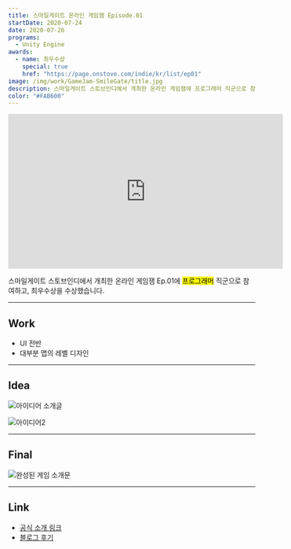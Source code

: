 ```yaml
---
title: 스마일게이트 온라인 게임잼 Episode.01
startDate: 2020-07-24
date: 2020-07-26
programs:
  - Unity Engine
awards:
  - name: 최우수상
    special: true
    href: "https://page.onstove.com/indie/kr/list/ep01"
image: /img/work/GameJam-SmileGate/title.jpg
description: 스마일게이트 스토브인디에서 개최한 온라인 게임잼에 프로그래머 직군으로 참여하고, 최우수상을 수상했습니다.
color: "#FAB600"
---
```


<iframe width="560" height="315" src="https://www.youtube.com/embed/TO0TKszD8Q4?si=hHBcYsrGdPVBsfum" title="YouTube video player" frameborder="0" allow="accelerometer; autoplay; clipboard-write; encrypted-media; gyroscope; picture-in-picture; web-share" allowfullscreen></iframe>

스마일게이트 스토브인디에서 개최한 온라인 게임잼 Ep.01에 <mark>프로그래머</mark> 직군으로 참여하고, 최우수상을 수상했습니다.

---

## Work

- UI 전반
- 대부분 맵의 레벨 디자인

---

## Idea

![아이디어 소개글](https://d3kxs6kpbh59hp.cloudfront.net/community/COMMUNITY/05221510d4a94c4d94e5dad6d694874d/65204afa694446878cde339be232aae6_1595746431.png)

![아이디어2](https://d3kxs6kpbh59hp.cloudfront.net/community/COMMUNITY/cb4c9a68fc8f4bf89ffeb91bb9ddd02c/a14a8c2c9d62421da0ce3526f10dadd1_1595746828.png)

---

## Final

![완성된 게임 소개문](https://d3kxs6kpbh59hp.cloudfront.net/community/COMMUNITY/2c35d49a505848c696f3af08d1dd0b8e/467436d52fee4d2aa738be5e510141a1_1595746999.png)

---

## Link

- [공식 소개 링크](https://page.onstove.com/indie/global/view/5746969)
- [블로그 후기](https://d-dl.tistory.com/64)

